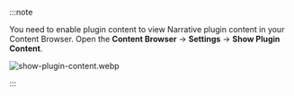 :::note

You need to enable plugin content to view Narrative plugin content in your Content Browser. Open the **Content Browser** -> **Settings** -> **Show Plugin Content**.

![show-plugin-content.webp](/img/show-plugin-content.webp)

:::